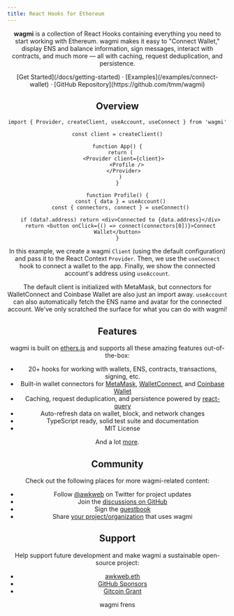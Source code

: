 ```yaml
---
title: React Hooks for Ethereum
---
```



<Header />

**wagmi** is a collection of React Hooks containing everything you need to start working with Ethereum. wagmi makes it easy to "Connect Wallet," display ENS and balance information, sign messages, interact with contracts, and much more — all with caching, request deduplication, and persistence.

<div className="mt-16 mb-20 text-center">
  [Get Started](/docs/getting-started) · [Examples](/examples/connect-wallet) ·
  [GitHub Repository](https://github.com/tmm/wagmi)
</div>

## Overview

```tsx
import { Provider, createClient, useAccount, useConnect } from 'wagmi'

const client = createClient()

function App() {
  return (
    <Provider client={client}>
      <Profile />
    </Provider>
  )
}

function Profile() {
  const { data } = useAccount()
  const { connectors, connect } = useConnect()

  if (data?.address) return <div>Connected to {data.address}</div>
  return <button onClick={() => connect(connectors[0])}>Connect Wallet</button>
}
```

In this example, we create a wagmi `Client` (using the default configuration) and pass it to the React Context `Provider`. Then, we use the `useConnect` hook to connect a wallet to the app. Finally, we show the connected account's address using `useAccount`.

The default client is initialized with MetaMask, but connectors for WalletConnect and Coinbase Wallet are also just an import away. `useAccount` can also automatically fetch the ENS name and avatar for the connected account. We've only scratched the surface for what you can do with wagmi!

## Features

wagmi is built on [ethers.js](https://github.com/ethers-io/ethers.js) and supports all these amazing features out-of-the-box:

- 20+ hooks for working with wallets, ENS, contracts, transactions, signing, etc.
- Built-in wallet connectors for [MetaMask](https://metamask.io), [WalletConnect](https://walletconnect.com), and [Coinbase Wallet](https://www.coinbase.com/wallet)
- Caching, request deduplication, and persistence powered by [react-query](https://github.com/tannerlinsley/react-query)
- Auto-refresh data on wallet, block, and network changes
- TypeScript ready, solid test suite and documentation
- MIT License

And a lot [more](/docs/getting-started).

## Community

Check out the following places for more wagmi-related content:

- Follow [@awkweb](https://twitter.com/awkweb) on Twitter for project updates
- Join the [discussions on GitHub](https://github.com/tmm/wagmi/discussions)
- Sign the [guestbook](https://github.com/tmm/wagmi/discussions/2)
- Share [your project/organization](https://github.com/tmm/wagmi/discussions/201) that uses wagmi

## Support

Help support future development and make wagmi a sustainable open-source project:

- [awkweb.eth](https://etherscan.io/enslookup-search?search=awkweb.eth)
- [GitHub Sponsors](https://github.com/sponsors/tmm)
- [Gitcoin Grant](https://gitcoin.co/grants/4493/wagmi-react-hooks-library-for-ethereum)

<div className="mt-24 mb-20 text-gray-600 text-center">wagmi frens</div>
